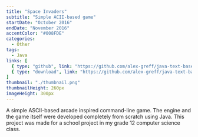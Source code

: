 ```yaml
---
title: "Space Invaders"
subtitle: "Simple ACII-based game"
startDate: "October 2016"
endDate: "November 2016"
accentColor: "#008FDE"
categories: 
  - Other
tags: 
  - Java
links: [
  { type: "github", link: "https://github.com/alex-greff/java-text-based-game" },
  { type: "download", link: "https://github.com/alex-greff/java-text-based-game/blob/master/SpaceInvadersAlexG.zip" }
]
thumbnail: "./thumbnail.png"
thumbnailHeight: 260px
imageHeight: 300px
---
```


A simple ASCII-based arcade inspired command-line game. The engine and the game
itself were developed completely from scratch using Java. This project was made
for a school project in my grade 12 computer science class.